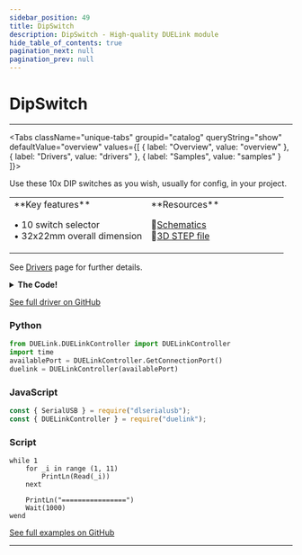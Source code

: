 ```yaml
---
sidebar_position: 49
title: DipSwitch
description: DipSwitch - High-quality DUELink module
hide_table_of_contents: true
pagination_next: null
pagination_prev: null
---
```



# DipSwitch

<ImageSection 
  product="hidipswitch-b"
  tagline="10x Config DIP Switches"
/>

---

<Tabs className="unique-tabs" groupid="catalog" queryString="show" defaultValue="overview"
  values={[
    {
        label: "Overview",
        value: "overview"
    },
    {
        label: "Drivers",
        value: "drivers"
    },
    {
        label: "Samples",
        value: "samples"
    }
]}>

<TabItem value="overview">

Use these 10x DIP switches as you wish, usually for config, in your project.

<table><td width='50%'>
**Key features**

• 10 switch selector<br/>
• 32x22mm overall dimension<br/>

</td><td width='50%'>
**Resources**
 
📄<a href="/sch/gdl-hidipswitch-b.pdf" download>Schematics</a><br/>
🔩<a href="/3d/gdl-hidipswitch-b.step" download>3D STEP file</a><br/>
</td></table>

</TabItem>

<TabItem value="drivers">

See [Drivers](/docs/engine/drivers) page for further details.

<details>
<summary><strong>The Code!</strong></summary>

**DipSwitch Driver**

```batch
##### DipSwitch Driver #####

fn DVer()
    return 1.0
fend

fn Read(i)
    if i > 10 || i < 1
        return 0            
    end
    
    return !DRead(i, 1)
fend

#########################
```

</details>

[See full driver on GitHub](https://github.com/ghi-electronics/duelink-website/tree/main/static/code/drivers)

</TabItem>

<TabItem value="samples">

### Python

```python
from DUELink.DUELinkController import DUELinkController
import time
availablePort = DUELinkController.GetConnectionPort()
duelink = DUELinkController(availablePort)
```

### JavaScript

```javascript
const { SerialUSB } = require("dlserialusb");
const { DUELinkController } = require("duelink");
```

### Script

```batch
while 1
    for _i in range (1, 11)
        PrintLn(Read(_i))
    next
    
    PrintLn("================")
    Wait(1000)
wend

```

[See full examples on GitHub](https://github.com/ghi-electronics/duelink-website/tree/main/static/code/samples)

</TabItem>

</Tabs>

---

<OrderSection
    product="DUELink DipSwitch"
    partnumber="GDL-HIDIPSWITCH-B"
    price="$0.00"
/>
